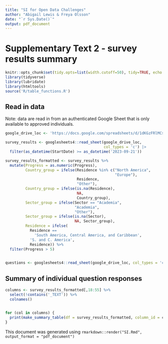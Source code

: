 ```yaml
---
title: "SI for Open Data Challenges"
author: "Abigail Lewis & Freya Olsson"
date: "`r Sys.Date()`"
output: pdf_document
---
```


# Supplementary Text 2 - survey results summary

```r
knitr::opts_chunk$set(tidy.opts=list(width.cutoff=50), tidy=TRUE, echo = TRUE)
library(tidyverse)
library(lubridate)
library(htmltools)
source('R/table_functions.R')
```

## Read in data

Note: data are read in from an authenticated Google Sheet that is only available to approved individuals.

```r
google_drive_loc <- 'https://docs.google.com/spreadsheets/d/1dKGzFRlMCs8bYsyo3gmbrZPAY4-bgWMH_L9T23iO6iE/edit?usp=drive_link'
```


```r

survey_results <- googlesheets4::read_sheet(google_drive_loc,
                                            col_types = 'c') |> 
  filter(as_datetime(StartDate) >= as_datetime('2023-09-21')) 
```

```r
survey_results_formatted <- survey_results %>%
  mutate(Progress = as.numeric(Progress),
         Country_group = ifelse(Residence %in% c("North America",
                                                 "Europe"),
                                Residence,
                                "Other"),
         Country_group = ifelse(is.na(Residence),
                                NA,
                                Country_group),
         Sector_group = ifelse(Sector == "Academia",
                               "Academia",
                               "Other"),
         Sector_group = ifelse(is.na(Sector),
                               NA, Sector_group),
         Residence = ifelse(
           Residence ==
             'South America, Central America, and Caribbean',
           'S. and C. America',
           Residence)) %>%
  filter(Progress > 5)

  
questions <- googlesheets4::read_sheet(google_drive_loc, col_types = 'c')[1,]
```

## Summary of individual question responses

```r
columns <- survey_results_formatted[,18:55] %>% 
  select(!contains('_TEXT')) %>% 
  colnames()
  

for (col in columns) {
  print(make_summary_table(df = survey_results_formatted, column_id = col))
}
```

This document was generated using `rmarkdown::render("SI.Rmd", output_format = "pdf_document")`